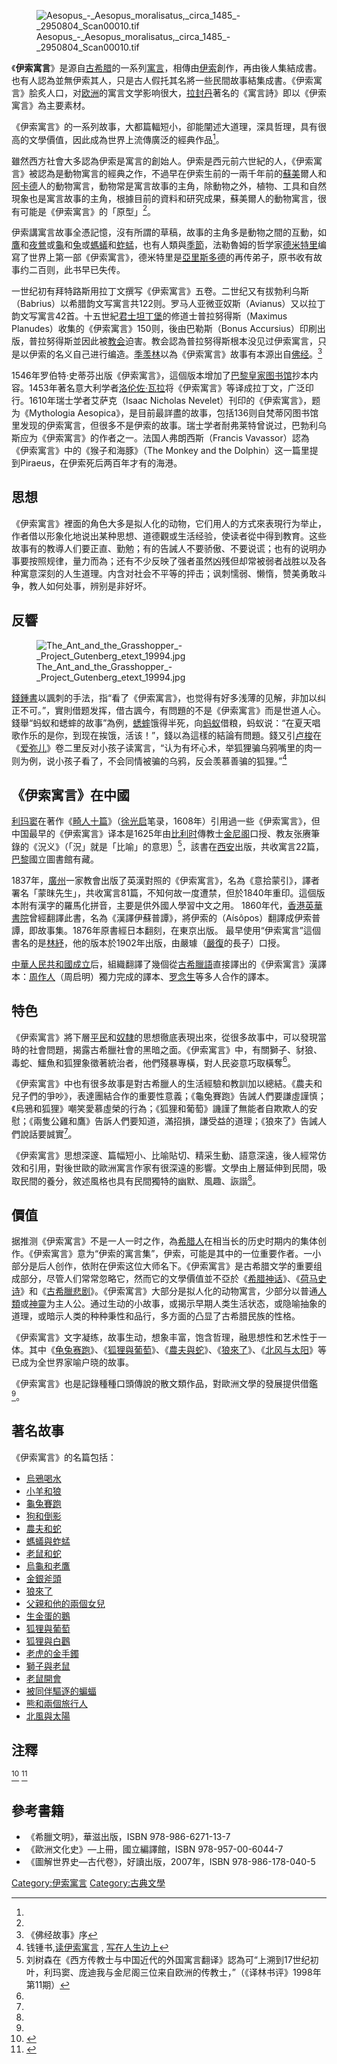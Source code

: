 [[Image:Aesopus_-_Aesopus_moralisatus,_circa_1485_-_2950804_Scan00010.tif|thumb]]

《'''伊索寓言'''》是源自[[古希腊|古希腊]]的一系列[[寓言|寓言]]，相傳由[[伊索|伊索]]創作，再由後人集結成書。也有人認為並無伊索其人，只是古人假托其名將一些民間故事結集成書。《伊索寓言》脍炙人口，对[[欧洲|欧洲]]的寓言文学影响很大，[[拉封丹|拉封丹]]著名的《寓言詩》即以《伊索寓言》為主要素材。

《伊索寓言》的一系列故事，大都篇輻短小，卻能闡述大道理，深具哲理，具有很高的文學價值，因此成為世界上流傳廣泛的經典作品<ref name="郭豫斌第84回"/>。

雖然西方社會大多認為伊索是寓言的創始人。伊索是西元前六世紀的人，《伊索寓言》被認為是動物寓言的經典之作，不過早在伊索生前的一兩千年前的[[蘇美|蘇美]]爾人和[[阿卡德|阿卡德]]人的動物寓言，動物常是寓言故事的主角，除動物之外，植物、工具和自然現象也是寓言故事的主角，根據目前的資料和研究成果，蘇美爾人的動物寓言，很有可能是《伊索寓言》的「原型」<ref name="王尚德8.4"/>。

伊索講寓言故事全憑記憶，沒有所謂的草稿，故事的主角多是動物之間的互動，如[[鷹|鷹]]和[[夜鶯|夜鶯]]或[[龜|龜]]和[[兔|兔]]或[[螞蟻|螞蟻]]和[[蚱蜢|蚱蜢]]，也有人類與[[季節|季節]]，法勒魯姆的哲学家[[法勒魯姆的德米特里|德米特里]]编寫了世界上第一部《伊索寓言》，德米特里是[[亞里斯多德|亞里斯多德]]的再传弟子，原书收有故事约二百则，此书早已失传。

一世纪初有拜特路斯用拉丁文撰写《伊索寓言》五卷。二世纪又有拔勃利乌斯（Babrius）以希腊韵文写寓言共122则。罗马人亚微亚奴斯（Avianus）又以拉丁韵文写寓言42首。十五世紀[[君士坦丁堡|君士坦丁堡]]的修道士普拉努得斯（Maximus Planudes）收集的《伊索寓言》150则，後由巴勒斯（Bonus Accursius）印刷出版，普拉努得斯並因此被[[教会|教会]]迫害。教会認為普拉努得斯根本没见过伊索寓言，只是以伊索的名义自己进行编造。[[季羡林|季羡林]]以為《伊索寓言》故事有本源出自[[佛经|佛经]]。<ref>《佛经故事》序</ref>

1546年罗伯特·史蒂芬出版《伊索寓言》，這個版本增加了[[巴黎皇家图书馆|巴黎皇家图书馆]]抄本内容。1453年著名意大利学者[[洛伦佐·瓦拉|洛伦佐·瓦拉]]将《伊索寓言》等译成拉丁文，广泛印行。1610年瑞士学者艾萨克（Isaac Nicholas Nevelet）刊印的《伊索寓言》，题为《Mythologia Aesopica》，是目前最詳盡的故事，包括136则自梵蒂冈图书馆里发现的伊索寓言，但很多不是伊索的故事。瑞士学者耐弗莱特曾说过，巴勃利乌斯应为《伊索寓言》的作者之一。法国人弗朗西斯（Francis Vavassor）認為《伊索寓言》中的《猴子和海豚》（The Monkey and the Dolphin）这一篇里提到Piraeus，在伊索死后两百年才有的海港。

== 思想 ==
《伊索寓言》裡面的角色大多是拟人化的动物，它们用人的方式來表現行为举止，作者借以形象化地说出某种思想、道德觀或生活经验，使读者從中得到教育。这些故事有的教導人们要正直、勤勉；有的告誡人不要骄傲、不要说谎；也有的说明办事要按照规律，量力而為；还有不少反映了强者虽然凶残但却常被弱者战胜以及各种寓意深刻的人生道理。内含对社会不平等的抨击；讽刺懦弱、懒惰，赞美勇敢斗争，教人如何处事，辨别是非好坏。

== 反響 ==
[[File:The_Ant_and_the_Grasshopper_-_Project_Gutenberg_etext_19994.jpg|thumb]]

[[錢鍾書|錢鍾書]]以諷刺的手法，指“看了《伊索寓言》，也觉得有好多浅薄的见解，非加以纠正不可。”，實則借题发挥，借古諷今，有問題的不是《伊索寓言》而是世道人心。錢舉“蚂蚁和蟋蟀的故事”為例，[[蟋蟀|蟋蟀]]饿得半死，向[[蚂蚁|蚂蚁]]借粮，蚂蚁说：“在夏天唱歌作乐的是你，到现在挨饿，活该！”，錢以為這樣的結論有問題。錢又引[[卢梭|卢梭]]在《[[爱弥儿|爱弥儿]]》卷二里反对小孩子读寓言，“认为有坏心术，举狐狸骗乌鸦嘴里的肉一则为例，说小孩子看了，不会同情被骗的乌鸦，反会羡慕善骗的狐狸。”<ref>钱锺书,[http://millionbook.net/mj/q/qianzhongshu/xzrs/008.htm 读伊索寓言] {{Wayback|url=http://millionbook.net/mj/q/qianzhongshu/xzrs/008.htm |date=20201207082426 }}, [[写在人生边上|写在人生边上]]</ref>

==《伊索寓言》在中國==
[[利玛窦|利玛窦]]在著作《[[畸人十篇|畸人十篇]]》（[[徐光启|徐光启]]笔录，1608年）引用過一些《伊索寓言》，但中国最早的《伊索寓言》译本是1625年由[[比利时|比利时]]傳教士[[金尼阁|金尼阁]]口授、教友张赓筆錄的《況义》（「況」就是「比喻」的意思）<ref>刘树森在《西方传教士与中国近代的外国寓言翻译》認為可“上溯到17世纪初叶，利玛窦、庞迪我与金尼阁三位来自欧洲的传教士，”（《译林书评》1998年第11期）</ref>，該書在[[西安|西安]]出版，共收寓言22篇，[[巴黎|巴黎]]國立圖書館有藏。

1837年，[[廣州|廣州]]一家教會出版了英漢對照的《伊索寓言》，名為《意拾蒙引》，譯者署名「蒙昩先生」，共收寓言81篇，不知何故一度遭禁，但於1840年重印。這個版本附有漢字的羅馬化拼音，主要是供外國人學習中文之用。
1860年代，[[香港|香港]][[英華書院|英華書院]]曾經翻譯此書，名為《漢譯伊蘇普譚》，將伊索的（Aísôpos）翻譯成伊索普譚，即故事集。1876年原書經日本翻刻，在東京出版。
最早使用“伊索寓言”這個書名的是[[林紓|林紓]]，他的版本於1902年出版，由嚴璩（[[嚴復|嚴復]]的長子）口授。

[[中華人民共和國成立|中華人民共和國成立]]后，組織翻譯了幾個從[[古希臘語|古希臘語]]直接譯出的《伊索寓言》漢譯本：[[周作人|周作人]]（周启明）獨力完成的譯本、[[罗念生|罗念生]]等多人合作的譯本。

== 特色 ==
《伊索寓言》將下層[[平民|平民]]和[[奴隸|奴隸]]的思想徹底表現出來，從很多故事中，可以發現當時的社會問題，揭露古希臘社會的黑暗之面。《伊索寓言》中，有關獅子、豺狼、毒蛇、鱷魚和狐狸象徵著統治者，他們殘暴專橫，對人民姿意巧取橫奪<ref name="王尚德8.4"/>。

《伊索寓言》中也有很多故事是對古希臘人的生活經驗和教訓加以總結。《農夫和兒子們的爭吵》，表達團結合作的重要性意義；《龜兔賽跑》告誡人們要謙虛謹慎；《烏鴉和狐狸》嘲笑愛慕虛榮的行為；《狐狸和葡萄》譏謹了無能者自欺欺人的安慰；《兩隻公雞和鷹》告訴人們要知道，滿招損，謙受益的道理；《狼來了》告誡人們說話要誠實<ref name="王尚德8.4"/>。

《伊索寓言》思想深邃、篇幅短小、比喻貼切、精采生動、語意深遠，後人經常仿效和引用，對後世歐的歐洲寓言作家有很深遠的影響。文學由上層延伸到民間，吸取民間的養分，敘述風格也具有民間獨特的幽默、風趣、詼諧<ref name="王尚德8.4"/>。

== 價值 ==
据推测《伊索寓言》不是一人一时之作，為[[希腊人|希腊人]]在相当长的历史时期内的集体创作。《伊索寓言》意为“伊索的寓言集”，伊索，可能是其中的一位重要作者。一小部分是后人创作，依附在伊索这位大师名下。《伊索寓言》是古希腊文学的重要组成部分，尽管人们常常忽略它，然而它的文學價值並不亞於《[[希腊神话|希腊神话]]》、《[[荷马史诗|荷马史诗]]》和《[[古希臘悲剧|古希臘悲剧]]》。《伊索寓言》大部分是拟人化的动物寓言，少部分以普通[[人類|人類]]或[[神靈|神靈]]为主人公。通过生动的小故事，或揭示早期人类生活状态，或隐喻抽象的道理，或暗示人类的种种秉性和品行，多方面的凸显了古希腊民族的性格。

《伊索寓言》文字凝练，故事生动，想象丰富，饱含哲理，融思想性和艺术性于一体。其中《[[龟兔赛跑|龟兔赛跑]]》、《[[狐狸與葡萄|狐狸與葡萄]]》、《[[農夫與蛇|農夫與蛇]]》、《[[狼來了|狼來了]]》、《[[北风与太阳|北风与太阳]]》等已成为全世界家喻户晓的故事。

《伊索寓言》也是記錄種種口頭傳說的散文類作品，對歐洲文學的發展提供借鑑<ref name="王尚德8.4"/>。

==著名故事==
《伊索寓言》的名篇包括：
*[[烏鴉喝水|烏鴉喝水]]
*[[小羊和狼|小羊和狼]]
*[[龜兔賽跑|龜兔賽跑]]
*[[狗和倒影|狗和倒影]]
*[[農夫和蛇|農夫和蛇]]
*[[螞蟻與蚱蜢|螞蟻與蚱蜢]]
*[[老鼠和蛇|老鼠和蛇]]
*[[烏龜和老鷹|烏龜和老鷹]]
*[[誠實的樵夫|金銀斧頭]]
*[[狼來了|狼來了]]
*[[父親和他的兩個女兒|父親和他的兩個女兒]]
*[[生金蛋的鵝|生金蛋的鵝]]
*[[狐狸與葡萄|狐狸與葡萄]]
*[[狐狸與白鸛|狐狸與白鸛]]
*[[老虎的金手鐲|老虎的金手鐲]]
*[[獅子與老鼠|獅子與老鼠]]
*[[老鼠開會|老鼠開會]]
*[[被同伴驅逐的蝙蝠|被同伴驅逐的蝙蝠]]
*[[熊和兩個旅行人|熊和兩個旅行人]]
*[[北風與太陽|北風與太陽]]

==注釋==
{{ReflistH|2}}
<references>
<ref name="王尚德8.4">{{cite book|author=王尚德|title=《希臘文明》|year=2010|chapter=第八章第二節〈伊索寓言〉|page=199-200頁}}</ref>
<ref name="郭豫斌第84回">{{cite book|author=郭豫斌|title=《圖解世界史—古代卷》|year=2007|chapter=第84回〈伊索寓言〉|page=262-265頁}}</ref>
</references>
{{ReflistF}}

== 參考書籍 ==
{{refbegin}}
* 《希臘文明》，華滋出版，ISBN 978-986-6271-13-7
* 《歐洲文化史》—上冊，國立編譯館，ISBN 978-957-00-6044-7
* 《圖解世界史—古代卷》，好讀出版，2007年，ISBN 978-986-178-040-5
{{refend}}

[[Category:伊索寓言|Category:伊索寓言]]
[[Category:古典文學|Category:古典文學]]